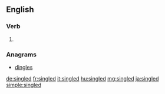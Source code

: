 ==English==

===Verb===
{{head|en}}

# {{en-past of|single}}

===Anagrams===
* [[dingles#English|dingles]]

[[de:singled]]
[[fr:singled]]
[[it:singled]]
[[hu:singled]]
[[mg:singled]]
[[ja:singled]]
[[simple:singled]]